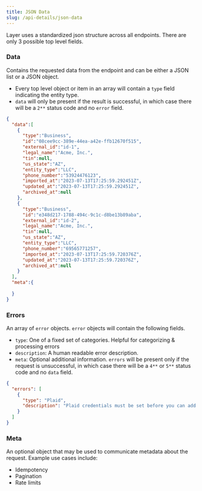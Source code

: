 ```yaml
---
title: JSON Data
slug: /api-details/json-data
---
```



Layer uses a standardized json structure across all endpoints. There are only 3 possible top level fields.

### Data
  Contains the requested data from the endpoint and can be either a JSON list or a JSON object. 
  - Every top level object or item in an array will contain a `type` field indicating the entity type. 
  - `data` will only be present if the result is successful, in which case there will be a `2**` status code and no `error` field.

```json
{
  "data":[
    {
      "type":"Business",
      "id":"08cee9cc-389e-44ea-a42e-ffb12670f515",
      "external_id":"id-1",
      "legal_name":"Acme, Inc.",
      "tin":null,
      "us_state":"AZ",
      "entity_type":"LLC",
      "phone_number":"53924476123",
      "imported_at":"2023-07-13T17:25:59.292451Z",
      "updated_at":"2023-07-13T17:25:59.292451Z",
      "archived_at":null
    },
    {
      "type":"Business",
      "id":"e348d217-1788-494c-9c1c-d8be13b89aba",
      "external_id":"id-2",
      "legal_name":"Acme, Inc.",
      "tin":null,
      "us_state":"AZ",
      "entity_type":"LLC",
      "phone_number":"69565771257",
      "imported_at":"2023-07-13T17:25:59.720376Z",
      "updated_at":"2023-07-13T17:25:59.720376Z",
      "archived_at":null
    }
  ],
  "meta":{
    
  }
}
```

### Errors
  An array of `error` objects. `error` objects will contain the following fields.
  - `type`: One of a fixed set of categories. Helpful for categorizing & processing errors
  - `description`: A human readable error description.
  - `meta`: Optional additional information.
`errors` will be present only if the request is unsuccessful, in which case there will be a `4**` or `5**` status code and no `data` field.

```json
{
  "errors": [
    {
      "type": "Plaid",
      "description": "Plaid credentials must be set before you can add plaid items to businesses. See /v1/configure/plaid"
    }
  ]
}

```

### Meta
An optional object that may be used to communicate metadata about the request.
Example use cases include:
- Idempotency
- Pagination
- Rate limits